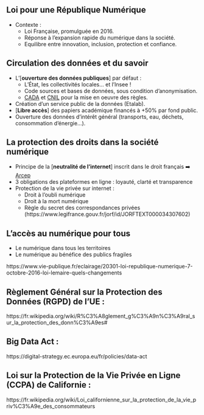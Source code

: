 ## Loi pour une République Numérique

- Contexte :
  - Loi Française, promulguée en 2016.
  - Réponse à l'expansion rapide du numérique dans la société.
  - Equilibre entre innovation, inclusion, protection et confiance.

## Circulation des données et du savoir

- L'[**ouverture des données publiques**] par défaut : 
  - L'État, les collectivités locales... et l'Insee !
  - Code sources et bases de données, sous condition d'anonymisation.
  - [CADA](https://www.cada.fr) et [CNIL](https://www.cnil.fr/fr) pour la mise en oeuvre des règles.

- Création d'un service public de la données (Etalab).
- [**Libre accès**] des papiers académique financés à +50% par fond public.
- Ouverture des données d'intérêt général (transports, eau, déchets, consommation d'énergie...).

## La protection des droits dans la société numérique

- Principe de la [**neutralité de l’internet**] inscrit dans le droit français ➡️ [Arcep](https://www.arcep.fr)
- 3 obligations des plateformes en ligne : loyauté, clarté et transparence
- Protection de la vie privée sur internet :
  - Droit à l'oubli numérique
  - Droit à la mort numérique
  - Règle du secret des correspondances privées (https://www.legifrance.gouv.fr/jorf/id/JORFTEXT000034307602)

## L’accès au numérique pour tous

- Le numérique dans tous les territoires
- Le numérique au bénéfice des publics fragiles

https://www.vie-publique.fr/eclairage/20301-loi-republique-numerique-7-octobre-2016-loi-lemaire-quels-changements

## Règlement Général sur la Protection des Données (RGPD) de l'UE : 

https://fr.wikipedia.org/wiki/R%C3%A8glement_g%C3%A9n%C3%A9ral_sur_la_protection_des_donn%C3%A9es#


## Big Data Act : 

https://digital-strategy.ec.europa.eu/fr/policies/data-act


## Loi sur la Protection de la Vie Privée en Ligne (CCPA) de Californie : 

https://fr.wikipedia.org/wiki/Loi_californienne_sur_la_protection_de_la_vie_priv%C3%A9e_des_consommateurs
